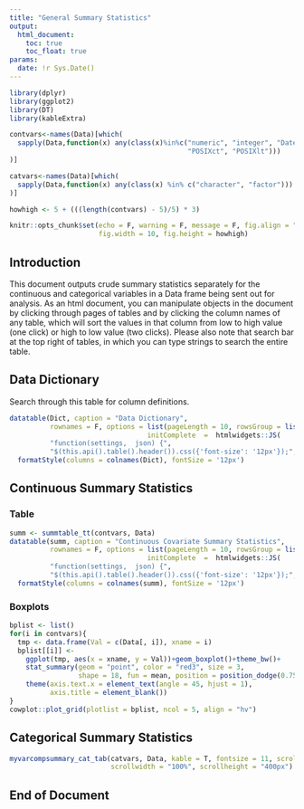 ---
title: "General Summary Statistics"
output: 
  html_document:
    toc: true
    toc_float: true
params:
  date: !r Sys.Date()
---

```{r setup, include=FALSE}
library(dplyr)
library(ggplot2)
library(DT)
library(kableExtra)

contvars<-names(Data)[which(
  sapply(Data,function(x) any(class(x)%in%c("numeric", "integer", "Date", 
                                            "POSIXct", "POSIXlt")))
)]

catvars<-names(Data)[which(
  sapply(Data,function(x) any(class(x) %in% c("character", "factor")))
)]

howhigh <- 5 + (((length(contvars) - 5)/5) * 3)

knitr::opts_chunk$set(echo = F, warning = F, message = F, fig.align = "center", 
                      fig.width = 10, fig.height = howhigh)

```

## Introduction

This document outputs crude summary statistics separately for the continuous and categorical variables in a Data frame being sent out for analysis. As an html document, you can manipulate objects in the document by clicking through pages of tables and by clicking the column names of any table, which will sort the values in that column from low to high value (one click) or high to low value (two clicks). Please also note that search bar at the top right of tables, in which you can type strings to search the entire table.

## Data Dictionary

Search through this table for column definitions.

```{r dicttable}
datatable(Dict, caption = "Data Dictionary", 
          rownames = F, options = list(pageLength = 10, rowsGroup = list(0), 
                                  initComplete  =  htmlwidgets::JS(
          "function(settings,  json) {", 
          "$(this.api().table().header()).css({'font-size': '12px'});", "}")))%>%
  formatStyle(columns = colnames(Dict), fontSize = '12px')

```

## Continuous Summary Statistics {.tabset}

### Table

```{r conttable}
summ <- summtable_tt(contvars, Data)
datatable(summ, caption = "Continuous Covariate Summary Statistics", 
          rownames = F, options = list(pageLength = 10, rowsGroup = list(0), 
                                  initComplete  =  htmlwidgets::JS(
          "function(settings,  json) {", 
          "$(this.api().table().header()).css({'font-size': '12px'});", "}")))%>%
  formatStyle(columns = colnames(summ), fontSize = '12px')

```

### Boxplots

```{r boxplots}
bplist <- list()
for(i in contvars){
  tmp <- data.frame(Val = c(Data[, i]), xname = i)
  bplist[[i]] <- 
    ggplot(tmp, aes(x = xname, y = Val))+geom_boxplot()+theme_bw()+
    stat_summary(geom = "point", color = "red3", size = 3, 
                 shape = 18, fun = mean, position = position_dodge(0.75))+
    theme(axis.text.x = element_text(angle = 45, hjust = 1), 
          axis.title = element_blank())
}
cowplot::plot_grid(plotlist = bplist, ncol = 5, align = "hv")
```

## Categorical Summary Statistics

```{r cattable, results = 'asis'}
myvarcompsummary_cat_tab(catvars, Data, kable = T, fontsize = 11, scroll = T, 
                         scrollwidth = "100%", scrollheight = "400px")

```

## End of Document